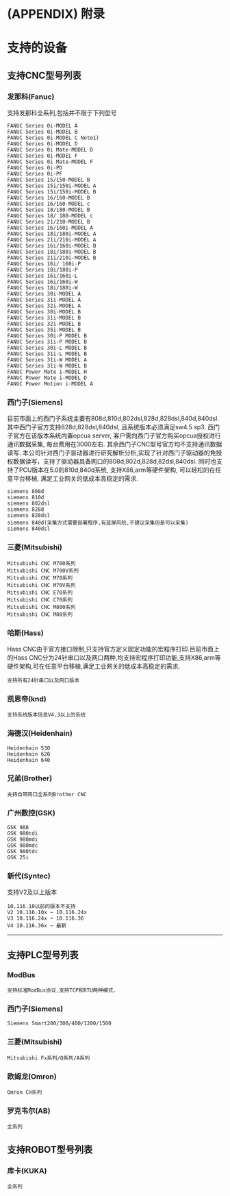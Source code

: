 \cleardoublepage

# (APPENDIX) 附录 {-}

# 支持的设备

## 支持CNC型号列表

### 发那科(Fanuc)
支持发那科全系列,包括并不限于下列型号
```
FANUC Series 0i-MODEL A
FANUC Series 0i-MODEL B
FANUC Series 0i-MODEL C Note1)
FANUC Series 0i-MODEL D
FANUC Series 0i Mate-MODEL D
FANUC Series 0i-MODEL F
FANUC Series 0i Mate-MODEL F
FANUC Series 0i-PD
FANUC Series 0i-PF
FANUC Series 15/150-MODEL B
FANUC Series 15i/150i-MODEL A
FANUC Series 15i/150i-MODEL B
FANUC Series 16/160-MODEL B
FANUC Series 16/160-MODEL c
FANUC Series 18/180-MODEL B
FANUC Series 18/ 180-MODEL c
FANUC Series 21/210-MODEL B
FANUC Series 16/160i-MODEL A
FANUC Series 18i/180i-MODEL A
FANUC Series 21i/210i-MODEL A
FANUC Series 16i/160i-MODEL B
FANUC Series 18i/180i-MODEL B
FANUC Series 21i/210i-MODEL B
FANUC Series 16i/ 160i-P
FANUC Series 18i/180i-P
FANUC Series 16i/160i-L
FANUC Series 16i/160i-W
FANUC Series 18i/180i-W
FANUC Series 30i-MODEL A
FANUC Series 31i-MODEL A
FANUC Series 32i-MODEL A
FANUC Series 30i-MODEL B
FANUC Series 31i-MODEL B
FANUC Series 32i-MODEL B
FANUC Series 35i-MODEL B
FANUC Series 30i-P MODEL B
FANUC Series 31i-P MODEL B
FANUC Series 30i-L MODEL B
FANUC Series 31i-L MODEL B
FANUC Series 31i-W MODEL A
FANUC Series 31i-W MODEL B
FANUC Power Mate i-MODEL H
FANUC Power Mate i-MODEL D
FANUC Power Motion i-MODEL A

```


### 西门子(Siemens)

目前市面上的西门子系统主要有808d,810d,802dsl,828d,828dsl,840d,840dsl. 其中西门子官方支持828d,828dsl,840dsl, 且系统版本必须满足sw4.5 sp3. 西门子官方在该版本系统内置opcua server, 客户需向西门子官方购买opcua授权进行通讯数据采集, 每台费用在3000左右. 其余西门子CNC型号官方均不支持通讯数据读写. 本公司针对西门子驱动器进行研究解析分析,实现了针对西门子驱动器的免授权数据读写，支持了驱动器具备网口的808d,802d,828d,82dsl,840dsl. 同时也支持了PCU版本在5.0的810d,840d系统, 支持X86,arm等硬件架构, 可以轻松的在任意平台移植, 满足工业网关的低成本高稳定的需求.

```
siemens 808d
siemens 810d
siemens 802dsl
siemens 828d
siemens 828dsl
siemens 840d(采集方式需要部署程序,有蓝屏风险,不建议采集但是可以采集)
siemens 840dsl
```

### 三菱(Mitsubishi)

```
Mitsubishi CNC M700系列
Mitsubishi CNC M700V系列
Mitsubishi CNC M70系列
Mitsubishi CNC M70V系列
Mitsubishi CNC E70系列
Mitsubishi CNC C70系列
Mitsubishi CNC M800系列
Mitsubishi CNC M80系列
```
### 哈斯(Hass)

Hass CNC由于官方接口限制,只支持官方定义固定功能的宏程序打印.目前市面上的Hass CNC分为24针串口以及网口两种,均支持宏程序打印功能,支持X86,arm等硬件架构,可在任意平台移植,满足工业网关的低成本高稳定的需求.

```
支持所有24针串口以及网口版本
```

### 凯恩帝(knd)
```
支持系统版本信息V4.3以上的系统
```



### 海德汉(Heidenhain)
```
Heidenhain 530
Heidenhain 620
Heidenhain 640
```



### 兄弟(Brother)
```
支持自带网口全系列Brother CNC
```

### 广州数控(GSK)
```
GSK 988
GSK 980tdi
GSK 980mdi
GSK 980mdc
GSK 980tdc
GSK 25i
```

### 新代(Syntec)
支持V2及以上版本
```
10.116.10以前的版本不支持
V2 10.116.10x ~ 10.116.24x
V3 10.116.24x ~ 10.116.36
V4 10.116.36x ~ 最新
```
-----------



## 支持PLC型号列表

### ModBus
```
支持标准ModBus协议,支持TCP和RTU两种模式.
```

### 西门子(Siemens)
```
Siemens Smart200/300/400/1200/1500
```

### 三菱(Mitsubishi)
```
Mitsubishi Fx系列/Q系列/A系列
```

### 欧姆龙(Omron)
```
Omron CH系列
```

### 罗克韦尔(AB)
```
全系列
```

## 支持ROBOT型号列表

### 库卡(KUKA)
```
全系列
```

